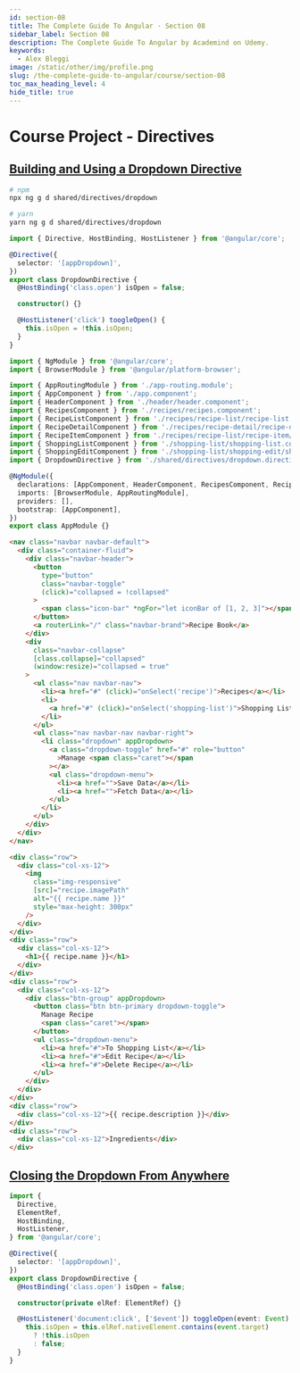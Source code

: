 ```yaml
---
id: section-08
title: The Complete Guide To Angular · Section 08
sidebar_label: Section 08
description: The Complete Guide To Angular by Academind on Udemy.
keywords:
  - Alex Bleggi
image: /static/other/img/profile.png
slug: /the-complete-guide-to-angular/course/section-08
toc_max_heading_level: 4
hide_title: true
---
```



# Course Project - Directives

## [Building and Using a Dropdown Directive](https://www.udemy.com/course/the-complete-guide-to-angular-2/learn/lecture/6656192#overview)

```bash
# npm
npx ng g d shared/directives/dropdown

# yarn
yarn ng g d shared/directives/dropdown
```

```typescript {7,11-13} title="src/app/shared/directives/dropdown.directive.ts"
import { Directive, HostBinding, HostListener } from '@angular/core';

@Directive({
  selector: '[appDropdown]',
})
export class DropdownDirective {
  @HostBinding('class.open') isOpen = false;

  constructor() {}

  @HostListener('click') toogleOpen() {
    this.isOpen = !this.isOpen;
  }
}
```

```typescript {13,16} title="src/app/app.module.ts"
import { NgModule } from '@angular/core';
import { BrowserModule } from '@angular/platform-browser';

import { AppRoutingModule } from './app-routing.module';
import { AppComponent } from './app.component';
import { HeaderComponent } from './header/header.component';
import { RecipesComponent } from './recipes/recipes.component';
import { RecipeListComponent } from './recipes/recipe-list/recipe-list.component';
import { RecipeDetailComponent } from './recipes/recipe-detail/recipe-detail.component';
import { RecipeItemComponent } from './recipes/recipe-list/recipe-item/recipe-item.component';
import { ShoppingListComponent } from './shopping-list/shopping-list.component';
import { ShoppingEditComponent } from './shopping-list/shopping-edit/shopping-edit.component';
import { DropdownDirective } from './shared/directives/dropdown.directive';

@NgModule({
  declarations: [AppComponent, HeaderComponent, RecipesComponent, RecipeListComponent, RecipeDetailComponent, RecipeItemComponent, ShoppingListComponent, ShoppingEditComponent, DropdownDirective],
  imports: [BrowserModule, AppRoutingModule],
  providers: [],
  bootstrap: [AppComponent],
})
export class AppModule {}
```

```html {25} title="src/app/header/header.component.html"
<nav class="navbar navbar-default">
  <div class="container-fluid">
    <div class="navbar-header">
      <button
        type="button"
        class="navbar-toggle"
        (click)="collapsed = !collapsed"
      >
        <span class="icon-bar" *ngFor="let iconBar of [1, 2, 3]"></span>
      </button>
      <a routerLink="/" class="navbar-brand">Recipe Book</a>
    </div>
    <div
      class="navbar-collapse"
      [class.collapse]="collapsed"
      (window:resize)="collapsed = true"
    >
      <ul class="nav navbar-nav">
        <li><a href="#" (click)="onSelect('recipe')">Recipes</a></li>
        <li>
          <a href="#" (click)="onSelect('shopping-list')">Shopping List</a>
        </li>
      </ul>
      <ul class="nav navbar-nav navbar-right">
        <li class="dropdown" appDropdown>
          <a class="dropdown-toggle" href="#" role="button"
            >Manage <span class="caret"></span
          ></a>
          <ul class="dropdown-menu">
            <li><a href="">Save Data</a></li>
            <li><a href="">Fetch Data</a></li>
          </ul>
        </li>
      </ul>
    </div>
  </div>
</nav>
```

```html {18} title="src/app/recipes/recipe-detail/recipe-detail.component.html"
<div class="row">
  <div class="col-xs-12">
    <img
      class="img-responsive"
      [src]="recipe.imagePath"
      alt="{{ recipe.name }}"
      style="max-height: 300px"
    />
  </div>
</div>
<div class="row">
  <div class="col-xs-12">
    <h1>{{ recipe.name }}</h1>
  </div>
</div>
<div class="row">
  <div class="col-xs-12">
    <div class="btn-group" appDropdown>
      <button class="btn btn-primary dropdown-toggle">
        Manage Recipe
        <span class="caret"></span>
      </button>
      <ul class="dropdown-menu">
        <li><a href="#">To Shopping List</a></li>
        <li><a href="#">Edit Recipe</a></li>
        <li><a href="#">Delete Recipe</a></li>
      </ul>
    </div>
  </div>
</div>
<div class="row">
  <div class="col-xs-12">{{ recipe.description }}</div>
</div>
<div class="row">
  <div class="col-xs-12">Ingredients</div>
</div>
```

## [Closing the Dropdown From Anywhere](https://www.udemy.com/course/the-complete-guide-to-angular-2/learn/lecture/14906174#overview)

```typescript {3,14,16-20} title="src/app/shared/directives/dropdown.directive.ts"
import {
  Directive,
  ElementRef,
  HostBinding,
  HostListener,
} from '@angular/core';

@Directive({
  selector: '[appDropdown]',
})
export class DropdownDirective {
  @HostBinding('class.open') isOpen = false;

  constructor(private elRef: ElementRef) {}

  @HostListener('document:click', ['$event']) toggleOpen(event: Event) {
    this.isOpen = this.elRef.nativeElement.contains(event.target)
      ? !this.isOpen
      : false;
  }
}
```
